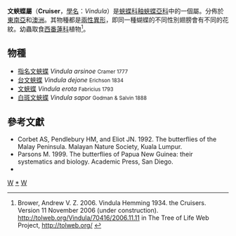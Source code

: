{{NoteTA
|G1=Butterfly
}}
{{Automatic taxobox
| taxon = Vindula
| authority = Hemming, 1934
| image = Vindula-20070216-034.jpg
| image_caption = [[文蛺蝶|文蛺蝶]]雄蝶，攝於[[吉隆坡|吉隆坡]]
| image2 = Cruiser Female (Vindula erota) by Raju kasambe (2). Bhagwan Mahaveer Wildlife Sanctuary, Goa..jpg
| image2_caption = 文蛺蝶雌蝶於[[果阿邦|果阿邦]]<br />
明顯同一種蝴蝶兩性的花紋都不一致。
| type_species = [[指名文蛺蝶|指名文蛺蝶]]<small>''Vindula arsinoe''</small>
| type_species_authority = (Cramer, 1777)
| subdivision_ranks = 物種
| subdivision =
共4種，詳見正文。
| synonyms =
* ''Cynthia''
}}

'''文蛺蝶屬'''（'''Cruiser'''，[[學名|學名]]：''Vindula''）是[[蛺蝶科|蛺蝶科]][[釉蛺蝶亞科|釉蛺蝶亞科]]中的一個屬。分佈於[[東南亞|東南亞]]和[[澳洲|澳洲]]。其物種都是[[兩性異形|兩性異形]]，即同一種蝴蝶的不同性別翅膀會有不同的花紋。幼蟲取食[[西番蓮科|西番蓮科]]植物<ref>Brower, Andrew V. Z. 2006. Vindula Hemming 1934. the Cruisers. Version 11 November 2006 (under construction). http://tolweb.org/Vindula/70416/2006.11.11 {{Wayback|url=http://tolweb.org/Vindula/70416/2006.11.11 |date=20191130232251 }} in The Tree of Life Web Project, http://tolweb.org/ {{Wayback|url=http://tolweb.org/ |date=20110515100516 }}</ref>。

== 物種 ==
* [[指名文蛺蝶|指名文蛺蝶]] ''Vindula arsinoe'' <small>Cramer 1777</small>
* [[台文蛺蝶|台文蛺蝶]] ''Vindula dejone'' <small>Erichson 1834</small>
* [[文蛺蝶|文蛺蝶]] ''Vindula erota'' <small>Fabricius 1793</small>
* [[白斑文蛺蝶|白斑文蛺蝶]] ''Vindula sapor'' <small>Godman & Salvin 1888</small>

== 參考文獻 ==
{{reflist}}
* Corbet AS, Pendlebury HM, and Eliot JN. 1992. The butterflies of the Malay Peninsula. Malayan Nature Society, Kuala Lumpur.
* Parsons M. 1999. The butterflies of Papua New Guinea: their systematics and biology. Academic Press, San Diego.
* {{Cite book | author = 寿建新 周尧 李宇飞 | title = 世界蝴蝶分類名錄 | location = 中國 | publisher = 陝西科學技術出版社 | date = 2006-04-01 | ISBN = 9787536936768 | language= zh-hans }}

{{Commons category |Vindula}}

{{釉蛺蝶亞科}}
{{Taxonbar}}
[[Category:1934年描述的分类群|W]]
[[Category:文蛺蝶屬|*]]
[[Category:彩蛺蝶族|W]]